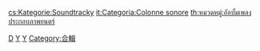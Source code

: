[[Category:各媒體原聲帶|D]]
[[Category:電影音樂|Y]]
[[Category:電影配樂作品|Y]]
[[Category:合輯|Category:合輯]]

[[cs:Kategorie:Soundtracky|cs:Kategorie:Soundtracky]]
[[it:Categoria:Colonne_sonore|it:Categoria:Colonne sonore]]
[[th:หมวดหมู่:อัลบั้มเพลงประกอบภาพยนตร์|th:หมวดหมู่:อัลบั้มเพลงประกอบภาพยนตร์]]